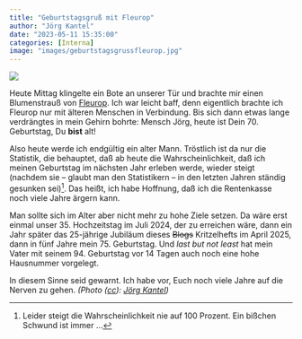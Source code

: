```yaml
---
title: "Geburtstagsgruß mit Fleurop"
author: "Jörg Kantel"
date: "2023-05-11 15:35:00"
categories: [Interna]
image: "images/geburtstagsgrussfleurop.jpg"
---
```


[![](images/geburtstagsgrussfleurop-b.jpg)](https://www.flickr.com/photos/schockwellenreiter/52888134807/)

Heute Mittag klingelte ein Bote an unserer Tür und brachte mir einen Blumenstrauß von [Fleurop](https://de.wikipedia.org/wiki/Fleurop). Ich war leicht baff, denn eigentlich brachte ich Fleurop nur mit älteren Menschen in Verbindung. Bis sich dann etwas lange verdrängtes in mein Gehirn bohrte: Mensch Jörg, heute ist Dein 70. Geburtstag, Du **bist** alt!

Also heute werde ich endgültig ein alter Mann. Tröstlich ist da nur die Statistik, die behauptet, daß ab heute die Wahrscheinlichkeit, daß ich meinen Geburtstag im nächsten Jahr erleben werde, wieder steigt (nachdem sie -- glaubt man den Statistikern -- in den letzten Jahren ständig gesunken sei)[^1]. Das heißt, ich habe Hoffnung, daß ich die Rentenkasse noch viele Jahre ärgern kann.

[^1]: Leider steigt die Wahrscheinlichkeit nie auf 100 Prozent. Ein bißchen Schwund ist immer …

Man sollte sich im Alter aber nicht mehr zu hohe Ziele setzen. Da wäre erst einmal unser 35.&nbsp;Hochzeitstag im Juli 2024, der zu erreichen wäre, dann ein Jahr später das 25-jährige Jubiläum dieses ~~Blogs~~ Kritzelhefts im April 2025, dann in fünf Jahre mein 75. Geburtstag. Und *last but not least* hat mein Vater mit seinem 94. Geburtstag vor 14 Tagen auch noch eine hohe Hausnummer vorgelegt.

In diesem Sinne seid gewarnt. Ich habe vor, Euch noch viele Jahre auf die Nerven zu gehen. *(Photo ([cc](http://creativecommons.org/licenses/by-nc-nd/2.0/)): [Jörg Kantel](http://cognitiones.kantel-chaos-team.de/cv.html))*